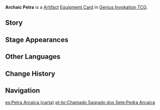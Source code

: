 {{About|the [[Genius Invokation TCG]] Equipment Card|the [[Artifact Set]]|Archaic Petra}}
{{Genius Invokation TCG Infobox
|title     = Archaic Petra
|id        = 312602
|image     = Archaic Petra Equipment Card.png
|type      = Equipment Card
|group     = Artifact
|effect    = '''When the character uses a Skill or equips a Talent:''' Spend 1 less {{Color|Geo Die}}. (Once per Round)<br/ >'''Roll Phase:''' 2 of the starting Elemental Dice you roll are always guaranteed to be {{Color|Geo Dice}}.
|matching  = 3
|source1   = {{Sold By}}
}}
'''Archaic Petra''' is a [[Artifact Card|Artifact]] [[Equipment Card]] in [[Genius Invokation TCG]].

==Story==
{{Description|"While the Millelith stands guard, evil shall never prevail!"|title=Of Mountains Mighty: Archaic Petra}}

==Stage Appearances==
{{Genius Invokation TCG Stage Appearances}}

==Other Languages==
{{Transclude|Archaic Petra|Other Languages}}

==Change History==
{{Change History|3.3}}

==Navigation==
{{Genius Invokation TCG Navbox|Equipment Card}}

[[es:Petra Arcaica (carta)]]
[[pt-br:Chamado Sagrado dos Sete:Pedra Arcaica]]